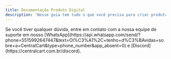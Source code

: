 ```yaml
---
title: Documentação Produto Digital
description: 'Nesse guia tem tudo o que você precisa para criar produtos digitais e automatizar a entrega de forma rápida e prática.'
---
```


<Card horizontal title="Como criar um produto em sua loja" icon="bags-shopping" href="/produto-digital/criar-produto" color="#25d366"> 
</Card>

<Card horizontal title="Sistema de email/conteúdo" icon="envelopes" href="/produto-digital/emails" color="#25d366"> 
</Card>

<Card horizontal title="Sistema de keys/linhas" icon="file-lines" href="/produto-digital/linhas" color="#25d366"> 
</Card>

<Card horizontal title="Sistema de arquivo" icon="files" href="/produto-digital/arquivo" color="#25d366"> 
</Card>

<Card horizontal title="Como criar uma loja para o seu produto digital" icon="shop" href="/produto-digital/como-criar" color="#25d366"> 
</Card>

<Check>
Se você tiver qualquer dúvida, entre em contato com a nossa equipe de suporte
em nosso [WhatsApp](https://api.whatsapp.com/send/?phone=5515992647447&text=Ol%C3%A1%2C+tenho+d%C3%BAvidas+sobre+a+CentralCart&type=phone_number&app_absent=0) 
e [Discord](https://centralcart.com.br/discord).
</Check>

